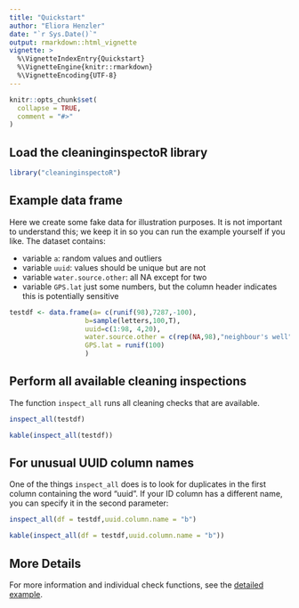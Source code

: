 ```yaml
---
title: "Quickstart"
author: "Eliora Henzler"
date: "`r Sys.Date()`"
output: rmarkdown::html_vignette
vignette: >
  %\VignetteIndexEntry{Quickstart}
  %\VignetteEngine{knitr::rmarkdown}
  %\VignetteEncoding{UTF-8}
---
```


```r
knitr::opts_chunk$set(
  collapse = TRUE,
  comment = "#>"
)
```

## Load the cleaninginspectoR library

```r
library("cleaninginspectoR")
```

## Example data frame

Here we create some fake data for illustration purposes.
It is not important to understand this; we keep it in so you can run the example yourself if you like.
The dataset contains:

- variable `a`: random values and outliers
- variable `uuid`: values should be unique but are not
- variable `water.source.other`: all NA except for two
- variable `GPS.lat` just some numbers, but the column header indicates this is potentially sensitive


```r
testdf <- data.frame(a= c(runif(98),7287,-100),
                   b=sample(letters,100,T),
                   uuid=c(1:98, 4,20),
                   water.source.other = c(rep(NA,98),"neighbour's well","neighbour's well"),
                   GPS.lat = runif(100)
                   )
```


## Perform all available cleaning inspections

The function `inspect_all` runs all cleaning checks that are available.

```r
inspect_all(testdf)
```
```r
kable(inspect_all(testdf))
```

## For unusual UUID column names

One of the things `inspect_all` does is to look for duplicates in the first column containing the word "uuid". If your ID column has a different name, you can specify it in the second parameter:

```r
inspect_all(df = testdf,uuid.column.name = "b")
```

```r
kable(inspect_all(df = testdf,uuid.column.name = "b"))
```


## More Details

For more information and individual check functions, see the [detailed example](detailed_example.html).
